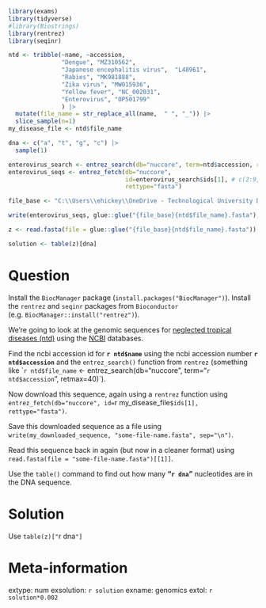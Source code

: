 ```r
library(exams)
library(tidyverse)
#library(Biostrings)
library(rentrez)
library(seqinr)

ntd <- tribble(~name, ~accession,
               "Dengue", "MZ310562",
               "Japanese encephalitis virus",  "L48961",
               "Rabies", "MK981888",
               "Zika virus", "MW015936",
               "Yellow fever", "NC_002031",
               "Enterovirus", "OP501799"
               ) |> 
  mutate(file_name = str_replace_all(name,  " ", "_")) |> 
  slice_sample(n=1)
my_disease_file <- ntd$file_name

dna <- c("a", "t", "g", "c") |> 
  sample(1)

enterovirus_search <- entrez_search(db="nuccore", term=ntd$accession, retmax=40) 
enterovirus_seqs <- entrez_fetch(db="nuccore", 
                                 id=enterovirus_search$ids[1], # c(2:9, 15:40)
                                 rettype="fasta")

file_base <- "C:\\Users\\ehickey\\OneDrive - Technological University Dublin\\Desktop\\Academic\\Research\\R_Fun\\cristianinni/data/"

write(enterovirus_seqs, glue::glue("{file_base}{ntd$file_name}.fasta"), sep="\n")

z <- read.fasta(file = glue::glue("{file_base}{ntd$file_name}.fasta"))[[1]]

solution <- table(z)[dna]
```


Question
========
Install the `BiocManager` package (`install.packages("BiocManager")`). Install the `rentrez` and `seqinr` packages from `Bioconductor` (e.g. `BiocManager::install("rentrez")`). 

We're going to look at the genomic sequences for [neglected tropical diseases (ntd)](https://www.cdc.gov/globalhealth/ntd/) using the [NCBI](https://www.ncbi.nlm.nih.gov/) databases. 

Find the ncbi accession id for **`r ntd$name`** using the ncbi accession number **`r ntd$accession`** and the `entrez_search()` function from `rentrez` (something like ``r ntd$file_name` <- entrez_search(db="nuccore", term="`r ntd$accession`", retmax=40)`).

Now download this sequence, again using a `rentrez` function using `entrez_fetch(db="nuccore", id=`r my_disease_file`$ids[1], rettype="fasta")`.

Save this downloaded sequence as a file using `write(my_downloaded_sequence, "some-file-name.fasta", sep="\n")`.

Read this sequence back in again (but now in a cleaner format) using `read.fasta(file = "some-file-name.fasta")[[1]]`.

Use the `table()` command to find out how many **"`r dna`"** nucleotides are in the DNA sequence.


Solution
========
Use `table(z)["`r dna`"]`



Meta-information
================
extype: num
exsolution: `r solution`
exname: genomics
extol: `r solution*0.002`
